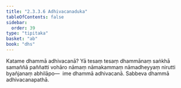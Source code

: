 ```yaml
---
title: "2.3.3.6 Adhivacanaduka"
tableOfContents: false
sidebar:
  order: 39
type: "tipitaka"
basket: "ab"
book: "dhs"
---
```



<DynamicBreadcrumb />

<Division number="1313" book="dhs" bookNo="29" page="256">

<Paragraph number="2015" book="dhs">
Katame dhammā adhivacanā? Yā tesaṃ tesaṃ dhammānaṃ saṅkhā samaññā paññatti vohāro nāmaṃ nāmakammaṃ nāmadheyyaṃ nirutti byañjanaṃ abhilāpo—  ime dhammā adhivacanā.
</Paragraph>

<Paragraph number="2016" book="dhs">
Sabbeva dhammā adhivacanapathā.
</Paragraph>
</Division>
